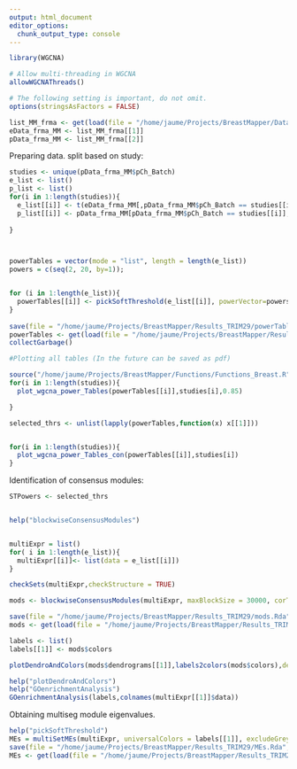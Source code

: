 ```yaml
---
output: html_document
editor_options: 
  chunk_output_type: console
---
```

```r
library(WGCNA)
```

```r
# Allow multi-threading in WGCNA
allowWGCNAThreads()

# The following setting is important, do not omit.
options(stringsAsFactors = FALSE)
```


```r
list_MM_frma <- get(load(file = "/home/jaume/Projects/BreastMapper/Data/Interm_DS/list_MM_frma.Rda"))
eData_frma_MM <- list_MM_frma[[1]]
pData_frma_MM <- list_MM_frma[[2]]
```

Preparing data. split based on study:

```r
studies <- unique(pData_frma_MM$pCh_Batch)
e_list <- list()
p_list <- list()
for(i in 1:length(studies)){
  e_list[[i]] <- t(eData_frma_MM[,pData_frma_MM$pCh_Batch == studies[[i]]])
  p_list[[i]] <- pData_frma_MM[pData_frma_MM$pCh_Batch == studies[[i]],]
  
}



powerTables = vector(mode = "list", length = length(e_list))
powers = c(seq(2, 20, by=1));


for (i in 1:length(e_list)){
  powerTables[[i]] <- pickSoftThreshold(e_list[[i]], powerVector=powers, corFnc = "bicor",networkType = "signed hybrid", blockSize = 14000,verbose = 2)
}
  
save(file = "/home/jaume/Projects/BreastMapper/Results_TRIM29/powerTables.Rda",powerTables)
powerTables <- get(load(file = "/home/jaume/Projects/BreastMapper/Results_TRIM29/powerTables.Rda"))
collectGarbage()

#Plotting all tables (In the future can be saved as pdf)

source("/home/jaume/Projects/BreastMapper/Functions/Functions_Breast.R")
for(i in 1:length(studies)){
  plot_wgcna_power_Tables(powerTables[[i]],studies[i],0.85)

}

selected_thrs <- unlist(lapply(powerTables,function(x) x[[1]]))


for(i in 1:length(studies)){
  plot_wgcna_power_Tables_con(powerTables[[i]],studies[i])
}
```

Identification of consensus modules:


```r
STPowers <- selected_thrs


help("blockwiseConsensusModules")


multiExpr = list()
for( i in 1:length(e_list)){
  multiExpr[[i]]<- list(data = e_list[[i]])
}

checkSets(multiExpr,checkStructure = TRUE)

mods <- blockwiseConsensusModules(multiExpr, maxBlockSize = 30000, corType = "bicor", power = selected_thrs, networkType = "signed hybrid", TOMDenom = "mean", checkMissingData = FALSE, deepSplit = 3, reassignThresholdPS = 0, pamRespectsDendro = FALSE, mergeCutHeight = 0.25, numericLabels = TRUE, getTOMScalingSamples = TRUE, consensusQuantile = 0.25, verbose = 3, indent = 2)

save(file = "/home/jaume/Projects/BreastMapper/Results_TRIM29/mods.Rda",mods)
mods <- get(load(file = "/home/jaume/Projects/BreastMapper/Results_TRIM29/mods.Rda"))

labels <- list()
labels[[1]] <- mods$colors

plotDendroAndColors(mods$dendrograms[[1]],labels2colors(mods$colors),dendroLabels = F,addGuide = T,hang = 0.02, guideHang = 0.05, marAll = c(1, 9, 2, 1), cex.lab = 1.2, cex.colorLabels = 1.1)

help("plotDendroAndColors")
help("GOenrichmentAnalysis")
GOenrichmentAnalysis(labels,colnames(multiExpr[[1]]$data))
```

Obtaining multiseg module eigenvalues.

```r
help("pickSoftThreshold")
MEs = multiSetMEs(multiExpr, universalColors = labels[[1]], excludeGrey = TRUE)
save(file = "/home/jaume/Projects/BreastMapper/Results_TRIM29/MEs.Rda",MEs)
MEs <- get(load(file = "/home/jaume/Projects/BreastMapper/Results_TRIM29/MEs.Rda"))
```

```r

```


